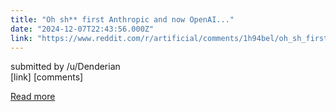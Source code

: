 ```yaml
---
title: "Oh sh** first Anthropic and now OpenAI..."
date: "2024-12-07T22:43:56.000Z"
link: "https://www.reddit.com/r/artificial/comments/1h94bel/oh_sh_first_anthropic_and_now_openai/"
---
```


submitted by    /u/Denderian  
 [link]   [comments]

[Read more](https://www.reddit.com/r/artificial/comments/1h94bel/oh_sh_first_anthropic_and_now_openai/)
